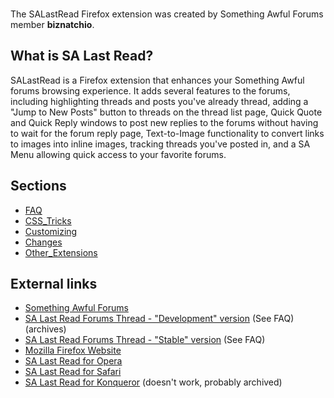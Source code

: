 

<br />The SALastRead Firefox extension was created by Something Awful Forums member '''biznatchio'''. 




== What is SA Last Read? ==
SALastRead is a Firefox extension that enhances your Something Awful forums browsing experience. It adds several features to the forums, including highlighting threads and posts you've already thread, adding a "Jump to New Posts" button to threads on the thread list page, Quick Quote and Quick Reply windows to post new replies to the forums without having to wait for the forum reply page, Text-to-Image functionality to convert links to images into inline images, tracking threads you've posted in, and a SA Menu allowing quick access to your favorite forums.

== Sections ==
* [[FAQ]]<br />
* [[:Category: CSS_Tricks|CSS_Tricks]]
* [[:Category:Customizing|Customizing]]
* [[Changes]]
* [[:Category:Other_Extensions|Other_Extensions]]

== External links ==
*[http://forums.somethingawful.com/ Something Awful Forums]
*[http://forums.somethingawful.com/showthread.php?s=&threadid=1723782 SA Last Read Forums Thread - "Development" version] (See FAQ) (archives)
*[http://forums.somethingawful.com/showthread.php?s=&threadid=2015554 SA Last Read Forums Thread - "Stable" version] (See FAQ)
*[http://www.mozilla.org/products/firefox/ Mozilla Firefox Website]
*[http://forums.somethingawful.com/showthread.php?s=&threadid=1903701 SA Last Read for Opera]
*[http://forums.somethingawful.com/showthread.php?s=&threadid=1706787 SA Last Read for Safari]
*[http://forums.somethingawful.com/showthread.php?s=&threadid=1543330 SA Last Read for Konqueror] (doesn't work, probably archived)